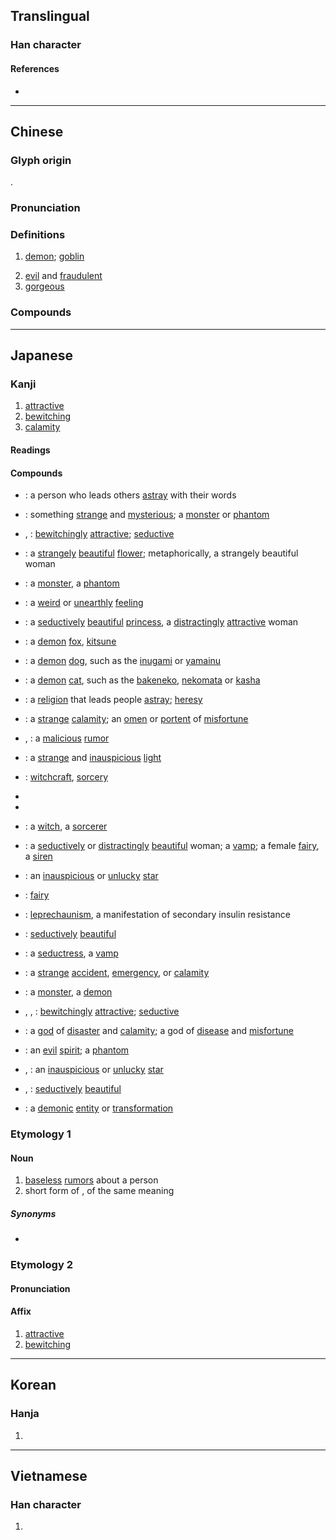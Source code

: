 {{character info}}
==Translingual==

===Han character===
{{Han char|rn=38|rad=女|as=04|sn=7|four=42434|canj=VHK|ids=⿰女夭}}

====References====
* {{Han ref|kx=0256.200|dkj=06086|dj=0520.180|hdz=21031.070|uh=5996|ud=22934|bh=A7AF|bd=42927}}

----

==Chinese==
{{zh-forms}}

===Glyph origin===
{{Han etym}}
{{Han compound|女|夭|ls=psc|c1=s|c2=p}}.

===Pronunciation===
{{zh-pron
|m=yāo
|m-s=
|c=jiu2,jiu1
|c-t=
|g=
|h=pfs=yêu
|j=
|mb=iáu
|md=iĕu
|mn=iau
|mn-t=iao1
|w=
|x=
|mc=y
|oc=y
|cat=n,a
}}

===Definitions===
{{zh-hanzi}}

# [[demon]]; [[goblin]]
#: {{zh-x|貓妖|cat goblin}}
# [[evil]] and [[fraudulent]]
# [[gorgeous]]

===Compounds===
{{zh-der|貓妖|妖術|妖姬|妖魔鬼怪|妖氣|妖妄|妖言惑眾|妖冶|妖精|妖星|妖鏡|妖蠱|妖法|妖由人興|平妖傳|妖裡妖氣|妖風|妖人|小妖精|妖物|妖魔|妖魅|妖豔|妖言|妖術邪法|妖術惑眾|妖聲妖氣|妖祥|妖災|妖氛|妖桃|妖形怪狀|妖孽|妖媚|妖妖調調|妖道|妖怪|妖調|妖邪|妖嬈|妖厲|妖霧|人妖|妖女|生妖作怪|照妖鏡|成妖作怪|神妖鬼怪|服妖|斷怪除妖|老妖精|義妖傳|興妖作怪|降妖|草妖|賣妖嬈|墨妖|興妖作孽|妖化}}

----

==Japanese==

===Kanji===
{{ja-kanji|grade=7|rs=女04}}

# [[attractive]]
# [[bewitching]]
# [[calamity]]

====Readings====
{{ja-readings
|goon=よう<えう
|kanon=よう<えう
|kun=あや-し.い, およずれ-<およづれ-, なま-めく, わざわ-い<わざは-ひ
}}

====Compounds====
{{der-top|Compounds}}
* {{ja-r|妖%人|およずれ%びと}}: a person who leads others [[astray]] with their words
* {{ja-r|妖異|ようい}}: something [[strange]] and [[mysterious]]; a [[monster]] or [[phantom]]
* {{ja-r|妖艶|ようえん}}, {{ja-r|妖婉|ようえん}}: [[bewitchingly]] [[attractive]]; [[seductive]]
* {{ja-r|妖花|ようか}}: a [[strangely]] [[beautiful]] [[flower]]; metaphorically, a strangely beautiful woman
* {{ja-r|妖怪|ようかい}}: a [[monster]], a [[phantom]]
* {{ja-r|妖気|ようき}}: a [[weird]] or [[unearthly]] [[feeling]]
* {{ja-r|妖姫|ようき}}: a [[seductively]] [[beautiful]] [[princess]], a [[distractingly]] [[attractive]] woman
* {{ja-r|妖狐|ようこ}}: a [[demon]] [[fox]], [[kitsune]]
* {{ja-r|妖犬|ようけん}}: a [[demon]] [[dog]], such as the  [[inugami]] or [[yamainu]]
* {{ja-r|妖猫|ようびょう}}: a [[demon]] [[cat]], such as the [[bakeneko]], [[nekomata]] or [[kasha]]
* {{ja-r|妖教|ようきょう}}: a [[religion]] that leads people [[astray]]; [[heresy]]
* {{ja-r|妖孽|ようげつ}}: a [[strange]] [[calamity]]; an [[omen]] or [[portent]] of [[misfortune]]
* {{ja-r|妖言|ようげん}}, {{ja-r|妖%言|およずれ%ごと}}: a [[malicious]] [[rumor]]
* {{ja-r|妖光|ようこう}}: a [[strange]] and [[inauspicious]] [[light]]
* {{ja-r|妖術|ようじゅつ}}: [[witchcraft]], [[sorcery]]
* {{ja-r|妖法|ようほう}}
* {{ja-r|妖道|ようどう}}
* {{ja-r|妖術師|ようじゅつし}}: a [[witch]], a [[sorcerer]]
{{der-mid}}
* {{ja-r|妖女|ようじょ}}: a [[seductively]] or [[distractingly]] [[beautiful]] woman; a [[vamp]]; a female [[fairy]], a [[siren]]
* {{ja-r|妖星|ようせい}}: an [[inauspicious]] or [[unlucky]] [[star]]
* {{ja-r|妖精|ようせい}}: [[fairy]]
* {{ja-r|妖精症|ようせいしょう}}: {{sense|medical}} [[leprechaunism]], a manifestation of secondary insulin resistance
* {{ja-r|妖美|ようび}}: [[seductively]] [[beautiful]]
* {{ja-r|妖婦|ようふ}}: a [[seductress]], a [[vamp]]
* {{ja-r|妖変|ようへん}}: a [[strange]] [[accident]], [[emergency]], or [[calamity]]
* {{ja-r|妖魔|ようま}}: a [[monster]], a [[demon]]
* {{ja-r|妖冶|ようや|rom=-}}, {{ja-r|妖艶|ようや|rom=-}}, {{ja-r|妖婉|ようや}}: [[bewitchingly]] [[attractive]]; [[seductive]]
* {{ja-r|妖厄神|ようやくじん}}: a [[god]] of [[disaster]] and [[calamity]]; a god of [[disease]] and [[misfortune]]
* {{ja-r|妖霊|ようれい}}: an [[evil]] [[spirit]]; a [[phantom]]
* {{ja-r|妖霊星|ようれいぼし|rom=-}}, {{ja-r|妖星|ようれいぼし}}: an [[inauspicious]] or [[unlucky]] [[star]]
* {{ja-r|妖麗|ようれい|rom=-}}, {{ja-r|妖美|ようれい}}: [[seductively]] [[beautiful]]
* {{ja-r|妖化|ようか}}: a [[demonic]] [[entity]] or [[transformation]]
{{der-bottom}}

===Etymology 1===

====Noun====
{{ja-noun|およずれ}}

# [[baseless]] [[rumor]]s about a person
# short form of {{ja-r|妖%言|およずれ%ごと}}, of the same meaning

=====Synonyms=====
* {{ja-r|妖%言|およずれ%ごと}}

===Etymology 2===
{{ja-kanjitab|よう|yomi=o}}

====Pronunciation====
{{ja-pron|よう|y=o}}

====Affix====
{{ja-pos|affix|よう}}

# [[attractive]]
# [[bewitching]]

----

==Korean==

===Hanja===
{{ko-hanja|hangeul=요}}

# {{rfdef|ko|sort=女04}}

----

==Vietnamese==

===Han character===
{{vi-hantu|[[yêu]], [[èo]]|rs=女04}}

# {{rfdef|vi|sort=女04}}